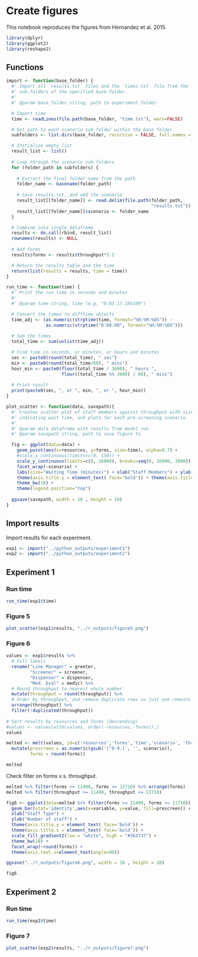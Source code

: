 # Create figures

This notebook reproduces the figures from Hernandez et al. 2015.

```r
library(dplyr)
library(ggplot2)
library(reshape2)
```

## Functions

```r
import <- function(base_folder) {
  #' Import all `results.txt` files and the `times.txt` file from the
  #' sub-folders of the specified base folder.
  #' 
  #' @param base_folder string, path to experiment folder

  # Import time
  time <- readLines(file.path(base_folder, "time.txt"), warn=FALSE)

  # Get path to each scenario sub-folder within the base folder
  subfolders <- list.dirs(base_folder, recursive = FALSE, full.names = TRUE)

  # Initialise empty list
  result_list <- list()
  
  # Loop through the scenario sub-folders
  for (folder_path in subfolders) {
  
    # Extract the final folder name from the path
    folder_name <- basename(folder_path)
  
    # Save results.txt, and add the scenario 
    result_list[[folder_name]] <- read.delim(file.path(folder_path,
                                                       "results.txt"))
    result_list[[folder_name]]$scenario <- folder_name
  }

  # Combine into single dataframe
  results <- do.call(rbind, result_list)
  rownames(results) <- NULL
  
  # Add forms
  results$forms <- results$throughput*3.2

  # Return the results table and the time
  return(list(results = results, time = time))
}
```

```r
run_time <- function(time) {
  #' Print the run time in seconds and minutes
  #' 
  #' @param time string, time (e.g. "0:05:17.186109")

  # Convert the times to difftime objects
  time_adj <- (as.numeric(strptime(time, format="%H:%M:%OS")) - 
               as.numeric(strptime("0:00:00", format="%H:%M:%OS")))
  
  # Sum the times
  total_time <- sum(unlist(time_adj))

  # Find time in seconds, or minutes, or hours and minutes
  sec <- paste0(round(total_time), " sec")
  min <- paste0(round(total_time/60), " mins")
  hour_min <- paste0(floor(total_time / 3600), " hours ",
                     floor((total_time %% 3600) / 60), " mins")
  
  # Print result
  print(paste0(sec, ", or ", min, ", or ", hour_min))
}
```

```r
plot_scatter <- function(data, savepath){
  #' Creates scatter plot of staff members against throughput with size of dots
  #' indicating wait time, and plots for each pre-screening scenario
  #' 
  #' @param data dataframe with results from model run
  #' @param savepath string, path to save figure to

  fig <- ggplot(data=data) + 
    geom_point(aes(x=resources, y=forms, size=time), alpha=0.7) +
    #scale_x_continuous(limits=c(0, 150)) +
    scale_y_continuous(limits=c(0, 16000), breaks=seq(0, 16000, 3000)) +
    facet_wrap(~scenario) +
    labs(size="Waiting Time (minutes)") + xlab("Staff Members") + ylab("Throughput (forms per hour)") +
    theme(axis.title.y = element_text( face='bold')) + theme(axis.title.x = element_text( face='bold')) +
    theme_bw(18) +
    theme(legend.position="top")
  
  ggsave(savepath, width = 10 , height = 10)
}
```

## Import results

Import results for each experiment.

```r
exp1 <- import("../python_outputs/experiment1")
exp2 <- import("../python_outputs/experiment2")
```

## Experiment 1

### Run time

```r
run_time(exp1$time)
```

### Figure 5

```r
plot_scatter(exp1$results, "../r_outputs/figure5.png")
```

### Figure 6

```r
values <- exp1$results %>%
  # Full labels
  rename("Line Manager" = greeter,
         "Screener" = screener,
         "Dispenser" = dispenser,
         "Med. Eval" = medic) %>%
  # Round throughput to nearest whole number
  mutate(throughput = round(throughput)) %>%
  # Order by throughput, and remove duplicate rows so just one remains
  arrange(throughput) %>%
  filter(!duplicated(throughput))
 
# Sort results by resources and forms (descending)
#values <- values[with(values, order(-resources,-forms)),]
values
```

```r
melted <- melt(values, id=c('resources','forms','time','scenario', 'throughput')) %>%
  mutate(prescreen = as.numeric(gsub('[^0-9.]', '', scenario)),
         forms = round(forms))

melted
```

Check filter on forms v.s. throughput.

```r
melted %>% filter(forms >= 11498, forms <= 11710) %>% arrange(forms)
melted %>% filter(throughput >= 11498, throughput <= 11710)
```

```r
fig6 <- ggplot(data=melted %>% filter(forms >= 11498, forms <= 11710)) +
  geom_bar(stat='identity',aes(x=variable, y=value, fill=prescreen)) +
  xlab("Staff Type") +
  ylab("Number of staff") +
  theme(axis.title.y = element_text( face='bold')) +
  theme(axis.title.x = element_text( face='bold')) +
  scale_fill_gradient2(low = "white", high = "#363737") +
  theme_bw(18) +
  facet_wrap(~round(forms)) +
  theme(axis.text.x=element_text(angle=90))

ggsave("../r_outputs/figure6.png", width = 10 , height = 10)

fig6
```

## Experiment 2

### Run time

```r
run_time(exp2$time)
```

### Figure 7

```r
plot_scatter(exp2$results, "../r_outputs/figure7.png")
```
